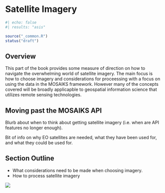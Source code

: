 # Satellite Imagery

```r
#| echo: false
#| results: "asis"

source("_common.R")
status("draft")
```

## Overview

This part of the book provides some measure of direction on how to navigate the overwhelming world of satellite imagery. The main focus is how to choose imagery and considerations for proceessing with a focus on using the data in the MOSAIKS framework. However many of the concepts covered will be broadly applicapble to geospatial information science that utilizes remote sensing technologies. 

## Moving past the MOSAIKS API

Blurb about when to think about getting satellite imagery (i.e. when are API features no longer enough). 

Bit of info on why EO satellites are needed, what they have been used for, and what they could be used for.

## Section Outline

- What considerations need to be made when choosing imagery.
- How to process satellite imagery

![](images/copernicus-satellite-needs.png)

